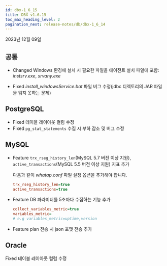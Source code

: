 ```yaml
---
id: dbx-1_6_15
title: DBX v1.6.15
toc_max_heading_level: 2
pagination_next: release-notes/db/dbx-1_6_14
---
```


2023년 12월 09일

## 공통

- <Status>Changed</Status> Windows 환경에 설치 시 필요한 파일을 에이전트 설치 파일에 포함: *instsrv.exe*, *srvany.exe*

- <Status>Fixed</Status> *install_windowsService.bat* 파일 버그 수정(jdbc 디렉토리의 JAR 파일을 읽지 못하는 문제)

## PostgreSQL

- <Status>Fixed</Status> 테이블 레이아웃 컬럼 수정
- <Status>Fixed</Status> <code>pg_stat_statements</code> 수집 시 부하 감소 및 버그 수정

## MySQL

- <Status>Feature</Status> <code>trx_rseg_history_len</code>(MySQL 5.7 버전 이상 지원), <code>active_transactions</code>(MySQL 5.5 버전 이상 지원) 지표 추가

  다음과 같이 *whatap.conf* 파일 설정 옵션을 추가해야 합니다.

  ```ini title="whatap.conf"
  trx_rseg_history_len=true
  active_transactions=true
  ```

- <Status>Feature</Status> DB 파라미터를 5초마다 수집하는 기능 추가

  ```ini title="whatap.conf"
  collect_variables_metric=true
  variables_metric=
  # e.g variables_metric=uptime,version
  ```

- <Status>Feature</Status> plan 전송 시 json 포맷 전송 추가

## Oracle

<Status>Fixed</Status> 테이블 레이아웃 컬럼 수정